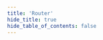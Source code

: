 ```yaml
---
title: 'Router'
hide_title: true
hide_table_of_contents: false
---
```



<ChainLayout>
  <ChainHero
    name="Router"
    iconUrl="img/router-icon.svg"
    bgColor="#FF3D57"
    scope="mainnet"
    chainId="router_9600-1"
    nodeVersion="v1.6.0"
    token=""
    stakeUrl=""
    restakeUrl=""
    websiteUrl="https://www.routerprotocol.com/"
    githubUrl="https://github.com/router-protocol"
    xUrl="https://twitter.com/routerprotocol"
    discordUrl="https://discord.com/invite/yjM2fUUHvN"
  />

  <ProductLinks
    appUrl=""
    appImageUrl="img/products/"
    explorerUrl=""
    explorerImageUrl="img/products/"
    faucetUrl=""
  />

  <ToolsGrid
    chainName="router"
    scope="mainnet"
    showInstall={true}
    showUpgrade={true}
    showGenesis={true}
    showCli={true}
    showEndpoints={true}
    showStateSync={true}
    showSnapshot={true}
    showLivePeers={true}
    showSeed={true}
    showAddressBook={true}
    showExplorersList={false}
    showPublicEndpoints={false}
    showUsefulTools={false}
    showUpgradeWatcher={false}
  />

</ChainLayout>
